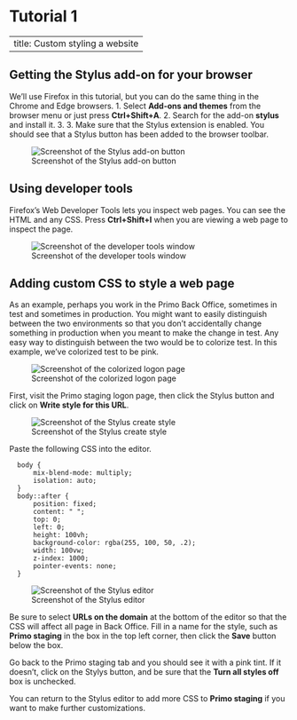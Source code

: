 # Tutorial 1

---
title: Custom styling a website
---

## Getting the Stylus add-on for your browser
We'll use Firefox in this tutorial, but you can do the same thing in the Chrome and Edge browsers.
1. Select **Add-ons and themes** from the browser menu or just press **Ctrl+Shift+A**.
2. Search for the add-on **stylus** and install it.
3. 3. Make sure that the Stylus extension is enabled. You should see that a Stylus button has been added to the browser toolbar.

![Screenshot of the Stylus add-on button]({{site.baseurl}}/img/stylus_button.png)

## Using developer tools
Firefox's Web Developer Tools lets you inspect web pages. You can see the HTML and any CSS. Press **Ctrl+Shift+I** when you are viewing a web page to inspect the page. 

![Screenshot of the developer tools window]({{site.baseurl}}/img/dev_tools.png)

## Adding custom CSS to style a web page
As an example, perhaps you work in the Primo Back Office, sometimes in test and sometimes in production. You might want to easily distinguish between the two environments so that you don't accidentally change something in production when you meant to make the change in test. Any easy way to distinguish between the two would be to colorize test. In this example, we've colorized test to be pink.

![Screenshot of the colorized logon page]({{site.baseurl}}/img/bo_login.png)

First, visit the Primo staging logon page, then click the Stylus button and click on **Write style for this URL**.

![Screenshot of the Stylus create style]({{site.baseurl}}/img/staging_styles.png)

Paste the following CSS into the editor.

```
  body {
      mix-blend-mode: multiply;
      isolation: auto;
  }
  body::after {
      position: fixed;
      content: " ";
      top: 0;
      left: 0;
      height: 100vh;
      background-color: rgba(255, 100, 50, .2);
      width: 100vw;
      z-index: 1000;
      pointer-events: none;
  }
```
![Screenshot of the Stylus editor]({{site.baseurl}}/img/edit_style.png)

Be sure to select **URLs on the domain** at the bottom of the editor so that the CSS will affect all page in Back Office. Fill in a name for the style, such as **Primo staging** in the box in the top left corner, then click the **Save** button below the box.

Go back to the Primo staging tab and you should see it with a pink tint. If it doesn't, click on the Stylys button, and be sure that the **Turn all styles off** box is unchecked.

You can return to the Stylus editor to add more CSS to **Primo staging** if you want to make further customizations.
